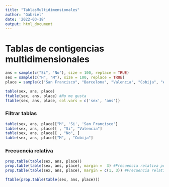 ```yaml
---
title: "TablasMultidimensionales"
author: "Gabriel"
date: '2022-03-18'
output: html_document
---
```


# Tablas de contigencias multidimensionales

```r
ans = sample(c("Si", "No"), size = 100, replace = TRUE)
sex = sample(c("H", "M"), size = 100, replace = TRUE)
place = sample(c("San Francisco", "Barcelona", "Valencia", "Cobija", "Asturias"), size = 100, replace = TRUE)

table(sex, ans, place)
ftable(sex, ans, place) #No me gusta
ftable(sex, ans, place, col.vars = c('sex', 'ans'))
```

### Filtrar tablas
```r
table(sex, ans, place)["M", 'Si', 'San Francisco']
table(sex, ans, place)[ , "Si", "Valencia"]
table(sex, ans, place)[ , "No", ]
table(sex, ans, place)["M", , "Cobija"]
```

### Frecuencia relativa

```r
prop.table(table(sex, ans, place))
prop.table(table(sex, ans, place), margin =  3) #Frecuencia relativa por pais
prop.table(table(sex, ans, place), margin = c(1, 3)) #Frecuencia relativa por sexo y pais

ftable(prop.table(table(sex, ans, place)))
```

